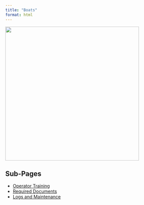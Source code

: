 ```yaml
---
title: "Boats"
format: html
---
```


![](images/SmallBoat.png){fig-align="center, width=420}

##  Sub-Pages
-   [Operator Training](https://pifsc-protected-species-division.github.io/PMNM-ARCamps-Manual/content/OperatorTraining.html)
-   [Required Documents](https://pifsc-protected-species-division.github.io/PMNM-ARCamps-Manual/content/RequiredDocs.html)
-   [Logs and Maintenance](https://pifsc-protected-species-division.github.io/PMNM-ARCamps-Manual/content/LogsandMaintenance.html)
